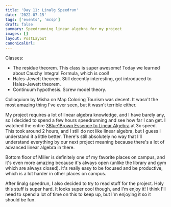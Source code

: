 ```yaml
---
title: 'Day 11: Linalg Speedrun'
date: '2022-07-15'
tags: ['events', 'mcsp']
draft: false
summary: Speedrunning linear algebra for my project
images: []
layout: PostLayout
canonicalUrl:
---
```


Classes:

- The residue theorem. This class is super awesome! Today we learned about Cauchy Integral Formula, which is cool!
- Hales-Jewett theorem. Still decently interesting, got introduced to Hales-Jewett theorem.
- Continuum hypothesis. Screw model theory.

Colloquium by Misha on Map Coloring Tourism was decent. It wasn't the most amazing thing I've ever seen, but it wasn't terrible either.

My project requires a lot of linear algebra knowledge, and I have barely any, so I decided to spend a few hours speedrunning and see how far I can get. I watched the entire [3Blue1Brown Essence to Linear Algebra](https://www.youtube.com/watch?v=kjBOesZCoqc&list=PL0-GT3co4r2y2YErbmuJw2L5tW4Ew2O5B) at 3x speed. This took around 2 hours, and I still do not like linear algebra, but I guess I understand it a little better. There's still absolutely no way that I'll understand everything by our next project meaning because there's a lot of advanced linear algebra in there.

Bottom floor of Miller is definitely one of my favorite places on campus, and it's even more amazing because it's always open (unlike the library and gym which are always closed). It's really easy to be focused and be productive, which is a lot harder in other places on campus.

After linalg speedrun, I also decided to try to read stuff for the project. Holy this stuff is super hard. It looks super cool though, and I'm enjoy it! I think I'll need to spend a lot of time on this to keep up, but I'm enjoying it so it should be fun.
